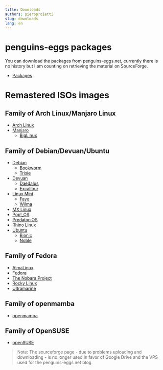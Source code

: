 ```yaml
---
title: Downloads
authors: pieroproietti
slug: downloads
lang: en
---
```


# penguins-eggs packages
You can download the packages from penguins-eggs.net, currently there is no history but I am counting on retrieving the material on SourceForge.

* [Packages](https://penguins-eggs.net/basket/index.php/packages/?p=packages)


# Remastered ISOs images

## Family of Arch Linux/Manjaro Linux
* [Arch Linux](/archlinux)
* [Manjaro](/manjaro)
  * [BigLinux](/biglinux)

## Family of Debian/Devuan/Ubuntu
* [Debian](/debian)
  * [Bookworm](/debian/bookworm)
  * [Trixie](/debian/trixie)
* [Devuan](/devuan)
  * [Daedalus](/devuan/daedalus)
  * [Excalibur](/devuan/excalibur)
* [Linux Mint](/linuxmint)
  * [Faye](/linuxmint/faye)
  * [Wilma](/linuxmint/wilma)
* [MX Linux](/mxlinux)
* [Pop!_OS](/pop-os)
* [Predator-OS](/predator)
* [Rhino Linux](/rhino)
* [Ubuntu](/ubuntu)
  * [Bionic](/ubuntu/bionic)
  * [Noble](/ubuntu/noble)

## Family of Fedora
* [AlmaLinux](/almalinux)
* [Fedora](/fedora)
* [The Nobara Project](/nobara)
* [Rocky Linux](/rocky)
* [Ultramarine](/ultramarine)

## Family of openmamba
* [openmamba](/openmamba)

## Family of OpenSUSE
* [openSUSE](/opensuse)

> Note:
The sourceforge page - due to problems uploading and downloading - is no longer used in favor of Google Drive and the VPS used for the penguins-eggs.net blog.
